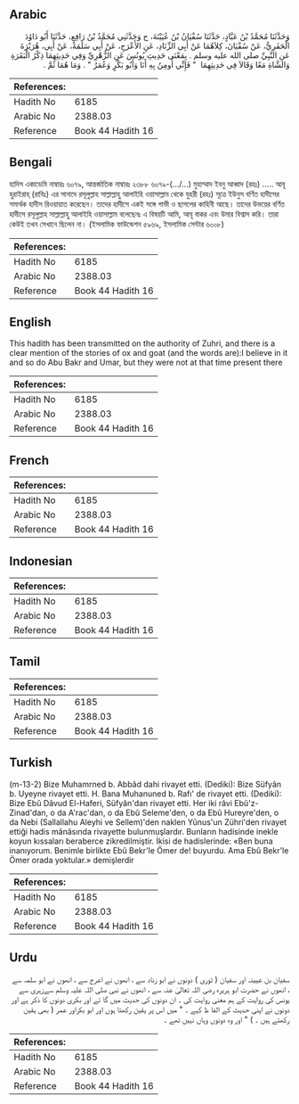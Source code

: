 ## Arabic


<div dir="rtl" lang="ar" style={{fontSize:'larger',backgroundColor:'#f8f9fa',padding:20}}>
وَحَدَّثَنَا مُحَمَّدُ بْنُ عَبَّادٍ، حَدَّثَنَا سُفْيَانُ بْنُ عُيَيْنَةَ، ح وَحَدَّثَنِي مُحَمَّدُ بْنُ رَافِعٍ، حَدَّثَنَا أَبُو دَاوُدَ الْحَفَرِيُّ، عَنْ سُفْيَانَ، كِلاَهُمَا عَنْ أَبِي الزِّنَادِ، عَنِ الأَعْرَجِ، عَنْ أَبِي سَلَمَةَ، عَنْ أَبِي، هُرَيْرَةَ عَنِ النَّبِيِّ صلى الله عليه وسلم ‏.‏ بِمَعْنَى حَدِيثِ يُونُسَ عَنِ الزُّهْرِيِّ وَفِي حَدِيثِهِمَا ذِكْرُ الْبَقَرَةِ وَالشَّاةِ مَعًا وَقَالاَ فِي حَدِيثِهِمَا ‏ "‏ فَإِنِّي أُومِنُ بِهِ أَنَا وَأَبُو بَكْرٍ وَعُمَرُ ‏"‏ ‏.‏ وَمَا هُمَا ثَمَّ ‏.‏
</div>
<div style={{backgroundColor:'#f8f9fa',padding:20, marginBottom: 10}}><table> <thead> <tr> <th>References:</th> <th></th> </tr> </thead> <tbody><tr><td>Hadith No</td><td>6185</td></tr><tr><td>Arabic No</td><td>2388.03</td></tr><tr><td>Reference</td><td>Book 44 Hadith 16</td></tr></tbody></table></div>

## Bengali


<div dir="ltr" lang="bn" style={{fontSize:'larger',backgroundColor:'#f8f9fa',padding:20}}>
হাদিস একাডেমি নাম্বারঃ ৬০৭৯, আন্তর্জাতিক নাম্বারঃ ২৩৮৮ ৬০৭৯-(.../...) মুহাম্মাদ ইবনু আব্বাদ (রহঃ) ..... আবূ হুরাইরাহ্ (রাযিঃ) এর সানাদে রসূলুল্লাহ সাল্লাল্লাহু আলাইহি ওয়াসাল্লাম থেকে যুহরী (রহঃ) সূত্রে ইউনুস বর্ণিত হাদীসের সমার্থক হাদীস রিওয়ায়াত করেছেন। তাদের হাদীসে একই সঙ্গে গাভী ও ছাগলের কাহিনী আছে। তাদের উভয়ের বর্ণিত হাদীসে রসূলুল্লাহ সাল্লাল্লাহু আলাইহি ওয়াসাল্লাম বলেছেনঃ এ বিষয়টি আমি, আবূ বাকর এবং উমার বিশ্বাস করি। তারা কেউই তখন সেখানে ছিলেন না। (ইসলামিক ফাউন্ডেশন ৫৯৬৯, ইসলামিক সেন্টার ৬০০৮)
</div>
<div style={{backgroundColor:'#f8f9fa',padding:20, marginBottom: 10}}><table> <thead> <tr> <th>References:</th> <th></th> </tr> </thead> <tbody><tr><td>Hadith No</td><td>6185</td></tr><tr><td>Arabic No</td><td>2388.03</td></tr><tr><td>Reference</td><td>Book 44 Hadith 16</td></tr></tbody></table></div>

## English


<div dir="ltr" lang="en" style={{fontSize:'larger',backgroundColor:'#f8f9fa',padding:20}}>
This hadith has been transmitted on the authority of Zuhri, and there is a clear mention of the stories of ox and goat (and the words are):I believe in it and so do Abu Bakr and Umar, but they were not at that time present there
</div>
<div style={{backgroundColor:'#f8f9fa',padding:20, marginBottom: 10}}><table> <thead> <tr> <th>References:</th> <th></th> </tr> </thead> <tbody><tr><td>Hadith No</td><td>6185</td></tr><tr><td>Arabic No</td><td>2388.03</td></tr><tr><td>Reference</td><td>Book 44 Hadith 16</td></tr></tbody></table></div>

## French


<div dir="ltr" lang="fr" style={{fontSize:'larger',backgroundColor:'#f8f9fa',padding:20}}>

</div>
<div style={{backgroundColor:'#f8f9fa',padding:20, marginBottom: 10}}><table> <thead> <tr> <th>References:</th> <th></th> </tr> </thead> <tbody><tr><td>Hadith No</td><td>6185</td></tr><tr><td>Arabic No</td><td>2388.03</td></tr><tr><td>Reference</td><td>Book 44 Hadith 16</td></tr></tbody></table></div>

## Indonesian


<div dir="ltr" lang="id" style={{fontSize:'larger',backgroundColor:'#f8f9fa',padding:20}}>

</div>
<div style={{backgroundColor:'#f8f9fa',padding:20, marginBottom: 10}}><table> <thead> <tr> <th>References:</th> <th></th> </tr> </thead> <tbody><tr><td>Hadith No</td><td>6185</td></tr><tr><td>Arabic No</td><td>2388.03</td></tr><tr><td>Reference</td><td>Book 44 Hadith 16</td></tr></tbody></table></div>

## Tamil


<div dir="ltr" lang="ta" style={{fontSize:'larger',backgroundColor:'#f8f9fa',padding:20}}>

</div>
<div style={{backgroundColor:'#f8f9fa',padding:20, marginBottom: 10}}><table> <thead> <tr> <th>References:</th> <th></th> </tr> </thead> <tbody><tr><td>Hadith No</td><td>6185</td></tr><tr><td>Arabic No</td><td>2388.03</td></tr><tr><td>Reference</td><td>Book 44 Hadith 16</td></tr></tbody></table></div>

## Turkish


<div dir="ltr" lang="tr" style={{fontSize:'larger',backgroundColor:'#f8f9fa',padding:20}}>
(m-13-2) Bize Muhamrned b. Abbâd dahi rivayet etti. (Dediki): Bize Süfyân b. Uyeyne rivayet etti. H. Bana Muhanuned b. Rafı' de rivayet etti. (Dediki): Bize Ebû Dâvud El-Haferi, Süfyân'dan rivayet etti. Her iki râvi Ebû'z-Zinad'dan, o da A'rac'dan, o da Ebû Seleme'den, o da Ebû Hureyre'den, o da Nebi (Sallallahu Aleyhi ve Sellem)'den naklen Yûnus'un Zühri'den rivayet ettiği hadis mânâsında rivayette bulunmuşlardır. Bunların hadisinde inekle koyun kıssaları beraberce zikredilmiştir. İkisi de hadislerinde: «Ben buna inanıyorum. Benimle birlikte Ebû Bekr'le Ömer de! buyurdu. Ama Ebû Bekr'le Ömer orada yoktular.» demişlerdir
</div>
<div style={{backgroundColor:'#f8f9fa',padding:20, marginBottom: 10}}><table> <thead> <tr> <th>References:</th> <th></th> </tr> </thead> <tbody><tr><td>Hadith No</td><td>6185</td></tr><tr><td>Arabic No</td><td>2388.03</td></tr><tr><td>Reference</td><td>Book 44 Hadith 16</td></tr></tbody></table></div>

## Urdu


<div dir="rtl" lang="ur" style={{fontSize:'larger',backgroundColor:'#f8f9fa',padding:20}}>
سفیان بن عیینہ اور سفیان ( ثوری ) دونوں نے ابو زناد سے ، انھوں نے اعرج سے ، انھوں نے ابو سلمہ سے ، انھوں نے حضرت ابو ہریرہ رضی اللہ تعالیٰ عنہ سے ، انھوں نے نبی صلی اللہ علیہ وسلم سےزہری سے یونس کی روایت کے ہم معنی روایت کی ۔ ان دونوں کی حدیث میں گا ئے اور بکری دونوں کا ذکر ہے اور دونوں نے اپنی حدیث کے الفا ظ کہے ۔ " میں اس پر یقین رکھتا ہوں اور ابو بکراور عمر ( بھی یقین رکھتے ہیں ۔ ) " اور وہ دونوں وہاں نہیں تھے ۔
</div>
<div style={{backgroundColor:'#f8f9fa',padding:20, marginBottom: 10}}><table> <thead> <tr> <th>References:</th> <th></th> </tr> </thead> <tbody><tr><td>Hadith No</td><td>6185</td></tr><tr><td>Arabic No</td><td>2388.03</td></tr><tr><td>Reference</td><td>Book 44 Hadith 16</td></tr></tbody></table></div>